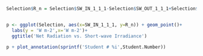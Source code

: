 

```R
Selection$R_n = Selection$SW_IN_1_1_1-Selection$SW_OUT_1_1_1+Selection$LW_IN_1_1_1-Selection$LW_OUT_1_1_1


p <- ggplot(Selection, aes(x=SW_IN_1_1_1, y=R_n)) + geom_point()+
  labs(y = 'W m-2',x='W m-2')+
  ggtitle('Net Radiation vs. Short-wave Irradiance')

p + plot_annotation(sprintf('Student # %i',Student.Number))
```
